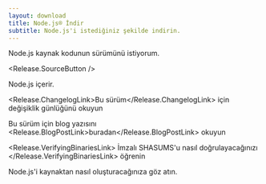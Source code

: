 ```yaml
---
layout: download
title: Node.js® İndir
subtitle: Node.js'i istediğiniz şekilde indirin.
---
```


<section>
Node.js kaynak kodunun <Release.VersionDropdown /> sürümünü istiyorum.

<Release.SourceButton />
</section>

<section>
Node.js <Release.NpmLink /> içerir.

<Release.ChangelogLink>Bu sürüm</Release.ChangelogLink> için değişiklik
günlüğünü okuyun

Bu sürüm için blog yazısını <Release.BlogPostLink>buradan</Release.BlogPostLink> okuyun

<Release.VerifyingBinariesLink>
  İmzalı SHASUMS'u nasıl doğrulayacağınızı
</Release.VerifyingBinariesLink> öğrenin

<LinkWithArrow href="https://github.com/nodejs/node/blob/main/BUILDING.md#building-nodejs-on-supported-platforms">Node.js'i kaynaktan</LinkWithArrow> nasıl oluşturacağınıza göz atın.
</section>
